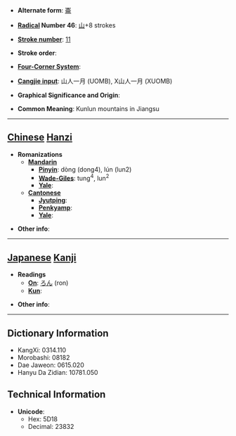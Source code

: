 * '''Alternate form''': [[崙]]

* '''[[Wiktionary:Chinese radical index| Radical]] Number 46''': [[Wiktionary:Chinese radical index 山|山]]+8 strokes

* '''[[Wiktionary:Chinese total strokes index|Stroke number]]''': [[Wiktionary:Chinese total strokes index 11|11]]

* '''Stroke order''': 

* '''[[Wiktionary:Chinese four corner index|Four-Corner System]]''': 

* '''[[Wiktionary:Chinese Cangjie index|Cangjie input]]''': 山人一月 (UOMB), X山人一月 (XUOMB)

* '''Graphical Significance and Origin''': 

* '''Common Meaning''': Kunlun mountains in Jiangsu

----

== [[Chinese]] [[Hanzi]] ==

* '''Romanizations'''
** '''[[Mandarin]]'''
*** '''[[Pinyin]]''': dòng (dong4), lún (lun2)
*** '''[[Wade-Giles]]''': tung<sup>4</sup>, lun<sup>2</sup>
*** '''[[Yale]]''': 
** '''[[Cantonese]]'''
*** '''[[Jyutping]]''':
*** '''[[Penkyamp]]''': 
*** '''[[Yale]]''': 

* '''Other info''': 

----

== [[Japanese]] [[Kanji]] ==

* '''Readings'''
** '''[[On]]''': [[ろん]] (ron)
** '''[[Kun]]''': 

* '''Other info''':  

----

== Dictionary Information ==

* KangXi: 0314.110
* Morobashi: 08182
* Dae Jaweon: 0615.020
* Hanyu Da Zidian: 10781.050

== Technical Information ==

* '''Unicode''':
** Hex: 5D18
** Decimal: 23832